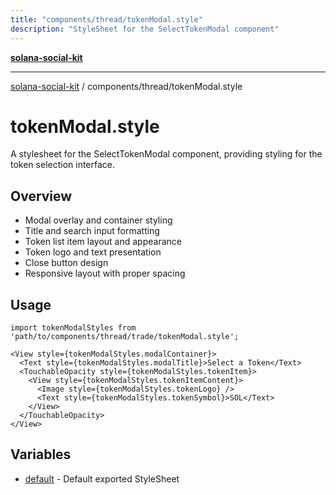 ```yaml
---
title: "components/thread/tokenModal.style"
description: "StyleSheet for the SelectTokenModal component"
---
```


[**solana-social-kit**](../../../README.mdx)

***

[solana-social-kit](../../../README.mdx) / components/thread/tokenModal.style

# tokenModal.style

A stylesheet for the SelectTokenModal component, providing styling for the token selection interface.

## Overview

- Modal overlay and container styling
- Title and search input formatting
- Token list item layout and appearance
- Token logo and text presentation
- Close button design
- Responsive layout with proper spacing

## Usage

```tsx
import tokenModalStyles from 'path/to/components/thread/trade/tokenModal.style';

<View style={tokenModalStyles.modalContainer}>
  <Text style={tokenModalStyles.modalTitle}>Select a Token</Text>
  <TouchableOpacity style={tokenModalStyles.tokenItem}>
    <View style={tokenModalStyles.tokenItemContent}>
      <Image style={tokenModalStyles.tokenLogo} />
      <Text style={tokenModalStyles.tokenSymbol}>SOL</Text>
    </View>
  </TouchableOpacity>
</View>
```

## Variables

- [default](variables/default.mdx) - Default exported StyleSheet
